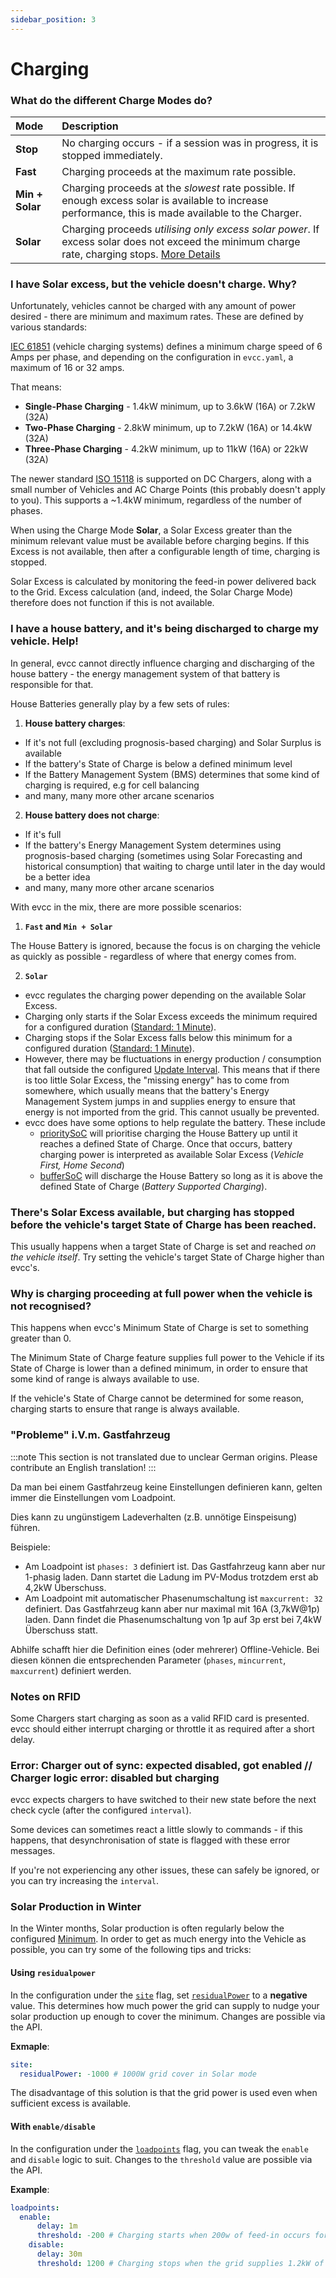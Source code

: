 ```yaml
---
sidebar_position: 3
---
```



# Charging

### What do the different Charge Modes do?

| Mode            | Description                                                                                                                                                                                            |
| :-------------- | :----------------------------------------------------------------------------------------------------------------------------------------------------------------------------------------------------- |
| **Stop**        | No charging occurs - if a session was in progress, it is stopped immediately.                                                                                                                          |
| **Fast**        | Charging proceeds at the maximum rate possible.                                                                                                                                                        |
| **Min + Solar** | Charging proceeds at the _slowest_ rate possible. If enough excess solar is available to increase performance, this is made available to the Charger.                                                  |
| **Solar**       | Charging proceeds _utilising only excess solar power_. If excess solar does not exceed the minimum charge rate, charging stops. [More Details](#i-have-solar-excess-but-the-vehicle-doesnt-charge-why) |

### I have Solar excess, but the vehicle doesn't charge. Why?

Unfortunately, vehicles cannot be charged with any amount of power desired - there are minimum and maximum rates. These are defined by various standards:

[IEC 61851](https://en.wikipedia.org/wiki/IEC_61851) (vehicle charging systems) defines a minimum charge speed of 6 Amps per phase,
and depending on the configuration in `evcc.yaml`, a maximum of 16 or 32 amps.

That means:

- **Single-Phase Charging** - 1.4kW minimum, up to 3.6kW (16A) or 7.2kW (32A)
- **Two-Phase Charging** - 2.8kW minimum, up to 7.2kW (16A) or 14.4kW (32A)
- **Three-Phase Charging** - 4.2kW minimum, up to 11kW (16A) or 22kW (32A)

The newer standard [ISO 15118](https://de.wikipedia.org/wiki/ISO_15118) is supported on DC Chargers, along with a small number of Vehicles and AC Charge Points (this probably doesn't apply to you). This supports a ~1.4kW minimum, regardless of the number of phases.

When using the Charge Mode **Solar**, a Solar Excess greater than the minimum relevant value must be available before charging begins. If this Excess is not available, then after a configurable length of time, charging is stopped.

Solar Excess is calculated by monitoring the feed-in power delivered back to the Grid. Excess calculation (and, indeed, the Solar Charge Mode) therefore does not function if this is not available.

### I have a house battery, and it's being discharged to charge my vehicle. Help!

In general, evcc cannot directly influence charging and discharging of the house battery - the energy management system of that battery is responsible for that.

House Batteries generally play by a few sets of rules:

1. **House battery charges**:

- If it's not full (excluding prognosis-based charging) and Solar Surplus is available
- If the battery's State of Charge is below a defined minimum level
- If the Battery Management System (BMS) determines that some kind of charging is required, e.g for cell balancing
- and many, many more other arcane scenarios

2. **House battery does not charge**:

- If it's full
- If the battery's Energy Management System determines using prognosis-based charging (sometimes using Solar Forecasting and historical consumption) that waiting to charge until later in the day would be a better idea
- and many, many more other arcane scenarios

With evcc in the mix, there are more possible scenarios:

1. **`Fast` and `Min + Solar`**

The House Battery is ignored, because the focus is on charging the vehicle as quickly as possible - regardless of where that energy comes from.

2. **`Solar`**

- evcc regulates the charging power depending on the available Solar Excess.
- Charging only starts if the Solar Excess exceeds the minimum required for a configured duration ([Standard: 1 Minute](/docs/reference/configuration/loadpoints#enable)).
- Charging stops if the Solar Excess falls below this minimum for a configured duration ([Standard: 1 Minute](/docs/reference/configuration/loadpoints#disable)).
- However, there may be fluctuations in energy production / consumption that fall outside the configured [Update Interval](/docs/reference/configuration/interval). This means that if there is too little Solar Excess, the "missing energy" has to come from somewhere, which usually means that the battery's Energy Management System jumps in and supplies energy to ensure that energy is not imported from the grid. This cannot usually be prevented.
- evcc does have some options to help regulate the battery. These include
  - [prioritySoC](/docs/reference/configuration/site#prioritysoc) will prioritise charging the House Battery up until it reaches a defined State of Charge. Once that occurs, battery charging power is interpreted as available Solar Excess (_Vehicle First, Home Second_)
  - [bufferSoC](/docs/reference/configuration/site#buffersoc) will discharge the House Battery so long as it is above the defined State of Charge (_Battery Supported Charging_).

### There's Solar Excess available, but charging has stopped before the vehicle's target State of Charge has been reached.

This usually happens when a target State of Charge is set and reached _on the vehicle itself_. Try setting the vehicle's target State of Charge higher than evcc's.

### Why is charging proceeding at full power when the vehicle is not recognised?

This happens when evcc's Minimum State of Charge is set to something greater than 0.

The Minimum State of Charge feature supplies full power to the Vehicle if its State of Charge is lower than a defined minimum, in order to ensure that some kind of range is always available to use.

If the vehicle's State of Charge cannot be determined for some reason, charging starts to ensure that range is always available.

### "Probleme" i.V.m. Gastfahrzeug

:::note
This section is not translated due to unclear German origins. Please contribute an English translation!
:::

Da man bei einem Gastfahrzeug keine Einstellungen definieren kann, gelten immer die Einstellungen vom Loadpoint.

Dies kann zu ungünstigem Ladeverhalten (z.B. unnötige Einspeisung) führen.

Beispiele:

- Am Loadpoint ist `phases: 3` definiert ist. Das Gastfahrzeug kann aber nur 1-phasig laden. Dann startet die Ladung im PV-Modus trotzdem erst ab 4,2kW Überschuss.
- Am Loadpoint mit automatischer Phasenumschaltung ist `maxcurrent: 32` definiert. Das Gastfahrzeug kann aber nur maximal mit 16A (3,7kW@1p) laden. Dann findet die Phasenumschaltung von 1p auf 3p erst bei 7,4kW Überschuss statt.

Abhilfe schafft hier die Definition eines (oder mehrerer) Offline-Vehicle. Bei diesen können die entsprechenden Parameter (`phases`, `mincurrent`, `maxcurrent`) definiert werden.

### Notes on RFID

Some Chargers start charging as soon as a valid RFID card is presented. evcc should either interrupt charging or throttle it as required after a short delay.

### Error: Charger out of sync: expected disabled, got enabled // Charger logic error: disabled but charging

evcc expects chargers to have switched to their new state before the next check cycle (after the configured `interval`).

Some devices can sometimes react a little slowly to commands - if this happens, that desynchronisation of state is flagged with these error messages.

If you're not experiencing any other issues, these can safely be ignored, or you can try increasing the `interval`.

### Solar Production in Winter

In the Winter months, Solar production is often regularly below the configured [Minimum](#i-have-solar-excess-but-the-vehicle-doesnt-charge-why). In order to get as much energy into the Vehicle as possible, you can try some of the following tips and tricks:

#### Using `residualpower`

In the configuration under the [`site`](/docs/reference/configuration/site) flag, set [`residualPower`](/docs/reference/configuration/site#residualpower) to a **negative** value. This determines how much power the grid can supply to nudge your solar production up enough to cover the minimum. Changes are possible via the API.

**Exmaple**:

```yaml
site:
  residualPower: -1000 # 1000W grid cover in Solar mode
```

The disadvantage of this solution is that the grid power is used even when sufficient excess is available.

#### With `enable/disable`

In the configuration under the [`loadpoints`](/docs/reference/configuration/loadpoints) flag, you can tweak the `enable` and `disable` logic to suit. Changes to the `threshold` value are possible via the API.

**Example**:

```yaml
loadpoints:
  enable:
      delay: 1m
      threshold: -200 # Charging starts when 200w of feed-in occurs for 1 minute.
    disable:
      delay: 30m
      threshold: 1200 # Charging stops when the grid supplies 1.2kW of energy for more than 30 minutes.
```
